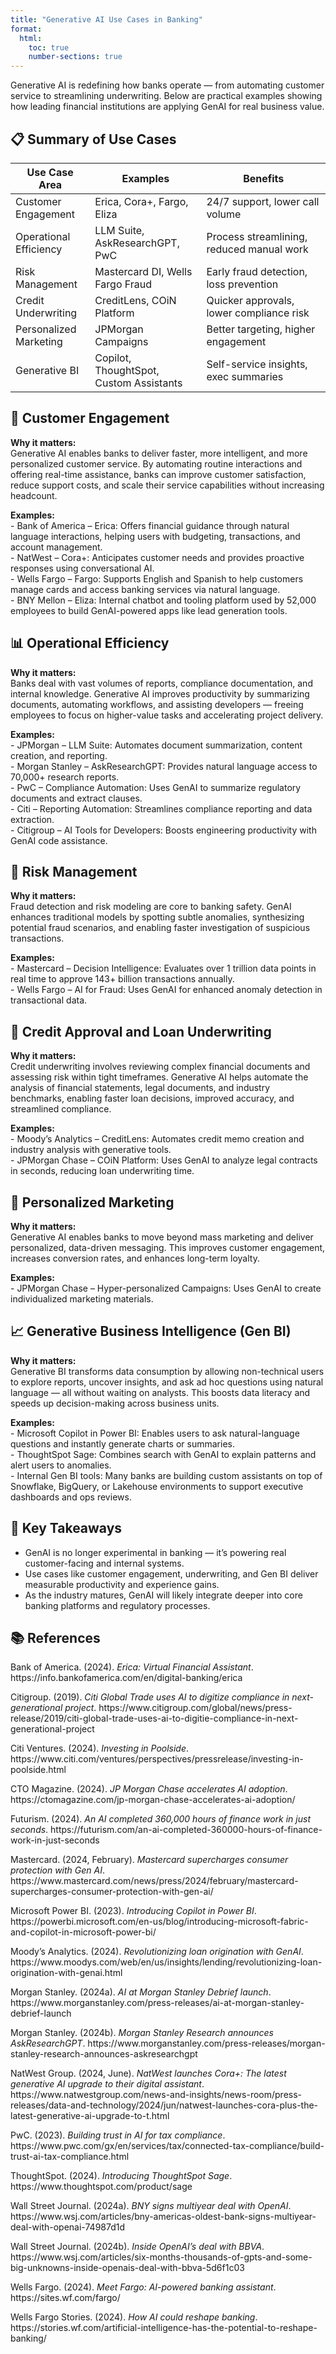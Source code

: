 ```yaml
---
title: "Generative AI Use Cases in Banking"
format:
  html:
    toc: true
    number-sections: true
---
```


Generative AI is redefining how banks operate — from automating customer service to streamlining underwriting. Below are practical examples showing how leading financial institutions are applying GenAI for real business value.

## 📋 Summary of Use Cases

| Use Case Area             | Examples                             | Benefits                                 |
|---------------------------|--------------------------------------|------------------------------------------|
| Customer Engagement       | Erica, Cora+, Fargo, Eliza           | 24/7 support, lower call volume          |
| Operational Efficiency    | LLM Suite, AskResearchGPT, PwC       | Process streamlining, reduced manual work|
| Risk Management           | Mastercard DI, Wells Fargo Fraud     | Early fraud detection, loss prevention   |
| Credit Underwriting       | CreditLens, COiN Platform            | Quicker approvals, lower compliance risk |
| Personalized Marketing    | JPMorgan Campaigns                   | Better targeting, higher engagement      |
| Generative BI             | Copilot, ThoughtSpot, Custom Assistants| Self-service insights, exec summaries  |

## 🏦 Customer Engagement

::: {.callout appearance="simple" title=""}
**Why it matters:**  
Generative AI enables banks to deliver faster, more intelligent, and more personalized customer service. By automating routine interactions and offering real-time assistance, banks can improve customer satisfaction, reduce support costs, and scale their service capabilities without increasing headcount.
:::

**Examples:**  
- Bank of America – Erica: Offers financial guidance through natural language interactions, helping users with budgeting, transactions, and account management.  
- NatWest – Cora+: Anticipates customer needs and provides proactive responses using conversational AI.  
- Wells Fargo – Fargo: Supports English and Spanish to help customers manage cards and access banking services via natural language.  
- BNY Mellon – Eliza: Internal chatbot and tooling platform used by 52,000 employees to build GenAI-powered apps like lead generation tools.

## 📊 Operational Efficiency

::: {.callout appearance="simple" title=""}
**Why it matters:**  
Banks deal with vast volumes of reports, compliance documentation, and internal knowledge. Generative AI improves productivity by summarizing documents, automating workflows, and assisting developers — freeing employees to focus on higher-value tasks and accelerating project delivery.
:::

**Examples:**  
- JPMorgan – LLM Suite: Automates document summarization, content creation, and reporting.  
- Morgan Stanley – AskResearchGPT: Provides natural language access to 70,000+ research reports.  
- PwC – Compliance Automation: Uses GenAI to summarize regulatory documents and extract clauses.  
- Citi – Reporting Automation: Streamlines compliance reporting and data extraction.  
- Citigroup – AI Tools for Developers: Boosts engineering productivity with GenAI code assistance.

## 🔐 Risk Management

::: {.callout appearance="simple" title=""}
**Why it matters:**  
Fraud detection and risk modeling are core to banking safety. GenAI enhances traditional models by spotting subtle anomalies, synthesizing potential fraud scenarios, and enabling faster investigation of suspicious transactions.
:::

**Examples:**  
- Mastercard – Decision Intelligence: Evaluates over 1 trillion data points in real time to approve 143+ billion transactions annually.  
- Wells Fargo – AI for Fraud: Uses GenAI for enhanced anomaly detection in transactional data.

## 📝 Credit Approval and Loan Underwriting

::: {.callout appearance="simple" title=""}
**Why it matters:**  
Credit underwriting involves reviewing complex financial documents and assessing risk within tight timeframes. Generative AI helps automate the analysis of financial statements, legal documents, and industry benchmarks, enabling faster loan decisions, improved accuracy, and streamlined compliance.
:::

**Examples:**  
- Moody’s Analytics – CreditLens: Automates credit memo creation and industry analysis with generative tools.  
- JPMorgan Chase – COiN Platform: Uses GenAI to analyze legal contracts in seconds, reducing loan underwriting time.

## 📣 Personalized Marketing

::: {.callout appearance="simple" title=""}
**Why it matters:**  
Generative AI enables banks to move beyond mass marketing and deliver personalized, data-driven messaging. This improves customer engagement, increases conversion rates, and enhances long-term loyalty.
:::

**Examples:**  
- JPMorgan Chase – Hyper-personalized Campaigns: Uses GenAI to create individualized marketing materials.

## 📈 Generative Business Intelligence (Gen BI)

::: {.callout appearance="simple" title=""}
**Why it matters:**  
Generative BI transforms data consumption by allowing non-technical users to explore reports, uncover insights, and ask ad hoc questions using natural language — all without waiting on analysts. This boosts data literacy and speeds up decision-making across business units.
:::

**Examples:**  
- Microsoft Copilot in Power BI: Enables users to ask natural-language questions and instantly generate charts or summaries.  
- ThoughtSpot Sage: Combines search with GenAI to explain patterns and alert users to anomalies.  
- Internal Gen BI tools: Many banks are building custom assistants on top of Snowflake, BigQuery, or Lakehouse environments to support executive dashboards and ops reviews.

## 🧾 Key Takeaways

- GenAI is no longer experimental in banking — it's powering real customer-facing and internal systems.
- Use cases like customer engagement, underwriting, and Gen BI deliver measurable productivity and experience gains.
- As the industry matures, GenAI will likely integrate deeper into core banking platforms and regulatory processes.

## 📚 References

Bank of America. (2024). *Erica: Virtual Financial Assistant*. https://info.bankofamerica.com/en/digital-banking/erica

Citigroup. (2019). *Citi Global Trade uses AI to digitize compliance in next-generational project*. https://www.citigroup.com/global/news/press-release/2019/citi-global-trade-uses-ai-to-digitie-compliance-in-next-generational-project

Citi Ventures. (2024). *Investing in Poolside*. https://www.citi.com/ventures/perspectives/pressrelease/investing-in-poolside.html

CTO Magazine. (2024). *JP Morgan Chase accelerates AI adoption*. https://ctomagazine.com/jp-morgan-chase-accelerates-ai-adoption/

Futurism. (2024). *An AI completed 360,000 hours of finance work in just seconds*. https://futurism.com/an-ai-completed-360000-hours-of-finance-work-in-just-seconds

Mastercard. (2024, February). *Mastercard supercharges consumer protection with Gen AI*. https://www.mastercard.com/news/press/2024/february/mastercard-supercharges-consumer-protection-with-gen-ai/

Microsoft Power BI. (2023). *Introducing Copilot in Power BI*. https://powerbi.microsoft.com/en-us/blog/introducing-microsoft-fabric-and-copilot-in-microsoft-power-bi/

Moody’s Analytics. (2024). *Revolutionizing loan origination with GenAI*. https://www.moodys.com/web/en/us/insights/lending/revolutionizing-loan-origination-with-genai.html

Morgan Stanley. (2024a). *AI at Morgan Stanley Debrief launch*. https://www.morganstanley.com/press-releases/ai-at-morgan-stanley-debrief-launch

Morgan Stanley. (2024b). *Morgan Stanley Research announces AskResearchGPT*. https://www.morganstanley.com/press-releases/morgan-stanley-research-announces-askresearchgpt

NatWest Group. (2024, June). *NatWest launches Cora+: The latest generative AI upgrade to their digital assistant*. https://www.natwestgroup.com/news-and-insights/news-room/press-releases/data-and-technology/2024/jun/natwest-launches-cora-plus-the-latest-generative-ai-upgrade-to-t.html

PwC. (2023). *Building trust in AI for tax compliance*. https://www.pwc.com/gx/en/services/tax/connected-tax-compliance/build-trust-ai-tax-compliance.html

ThoughtSpot. (2024). *Introducing ThoughtSpot Sage*. https://www.thoughtspot.com/product/sage

Wall Street Journal. (2024a). *BNY signs multiyear deal with OpenAI*. https://www.wsj.com/articles/bny-americas-oldest-bank-signs-multiyear-deal-with-openai-74987d1d

Wall Street Journal. (2024b). *Inside OpenAI’s deal with BBVA*. https://www.wsj.com/articles/six-months-thousands-of-gpts-and-some-big-unknowns-inside-openais-deal-with-bbva-5d6f1c03

Wells Fargo. (2024). *Meet Fargo: AI-powered banking assistant*. https://sites.wf.com/fargo/

Wells Fargo Stories. (2024). *How AI could reshape banking*. https://stories.wf.com/artificial-intelligence-has-the-potential-to-reshape-banking/